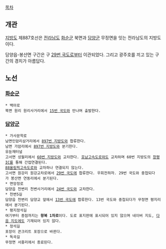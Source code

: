 [[목차]]
== 개관 ==
[[지방도]] 제887호선은 [[전라남도]] [[화순군]] 북면과 [[담양군]] 무정면을 잇는 전라남도의 지방도이다.

담양읍-봉산면 구간은 구 [[29번 국도]]로부터 이관되었다.
그리고 광주호를 끼고 있는 구간의 경치가 아름답다.

== 노선 ==
=== [[화순군]] ===
 * 백아로
 북면 원리 원리사거리에서 [[15번 국도]]와 만나며 출발한다.
=== [[담양군]] ===
 * 가사문학로
 남면인암리삼거리에서 [[897번 지방도]]와 합류한다.
 남면 가암리에서 [[897번 지방도]]와 분기한다.
 유둔재터널
 고서면 성월리에서 [[60번 지방도]]와 교차한다. [[호남고속도로]]와도 교차하며 60번 지방도의 [[창평IC]]를 통해 간접연결된다.
 [[88올림픽고속도로]]와 교차하나 연결되지 않는다.
 고서면 원강리 원강교차로에서 [[29번 국도]]에 합류한다. 우회전하자. 29번 국도와 중첩되다가 봉산면 연동리에서 분기된다.
 * 면앙정로
 담양읍 천변리 천변사거리에서 [[24번 국도]]와 교차한다.
 * 천변5길
 담양읍 천변리 담양교 앞에서 [[13번 국도]]에 합류한다. 13번 국도와 중첩되다가 무정면 평지리에서 분기된다.
 * 평지정석길
 여기부터 종점까지는 '''왕복 1차로'''이다. 도로 표지판에 표시되어 있지 않으며 네이버 지도, [[다음 지도]]에도 기재되어 있지 않다.
 * 정석길
 포장이 콘크리트 포장으로 바뀐다.
 * 독곡길
 무정면 서흥리에서 종료된다.
